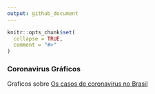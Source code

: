 ```yaml
---
output: github_document
---
```


<!-- README.md is generated from README.Rmd. Please edit that file -->

```r
knitr::opts_chunk$set(
  collapse = TRUE,
  comment = "#>"
)
```

### Coronavirus Gráficos

Graficos sobre [Os casos de coronavírus no Brasil](https://afonsocampos.github.io/covid19br/)
